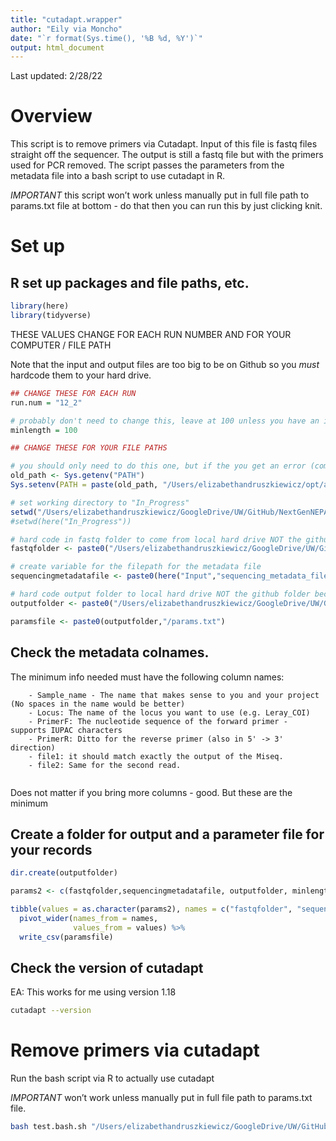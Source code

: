 ```yaml
---
title: "cutadapt.wrapper"
author: "Eily via Moncho"
date: "`r format(Sys.time(), '%B %d, %Y')`"
output: html_document
---
```


Last updated: 2/28/22

# Overview 

This script is to remove primers via Cutadapt. Input of this file is fastq files straight off the sequencer. The output is still a fastq file but with the primers used for PCR removed. The script passes the parameters from the metadata file into a bash script to use cutadapt in R.

*IMPORTANT* this script won't work unless manually put in full file path to params.txt file at bottom - do that then you can run this by just clicking knit.

# Set up

## R set up packages and file paths, etc.

```r
library(here)
library(tidyverse)
```

THESE VALUES CHANGE FOR EACH RUN NUMBER AND FOR YOUR COMPUTER / FILE PATH

Note that the input and output files are too big to be on Github so you *must* hardcode them to your hard drive.

```r

## CHANGE THESE FOR EACH RUN 
run.num = "12_2"

# probably don't need to change this, leave at 100 unless you have an issue
minlength = 100

## CHANGE THESE FOR YOUR FILE PATHS

# you should only need to do this one, but if the you get an error (command not found), use the following:
old_path <- Sys.getenv("PATH")
Sys.setenv(PATH = paste(old_path, "/Users/elizabethandruszkiewicz/opt/anaconda2/bin/", sep = ":"))

# set working directory to "In_Progress"
setwd("/Users/elizabethandruszkiewicz/GoogleDrive/UW/GitHub/NextGenNEPA/In_Progress")
#setwd(here("In_Progress"))

# hard code in fastq folder to come from local hard drive NOT the github folder because the files are too big to host on Github
fastqfolder <- paste0("/Users/elizabethandruszkiewicz/GoogleDrive/UW/GitHub/NextGenNEPA_LOCAL/Input/fastq_files","/run",run.num)

# create variable for the filepath for the metadata file
sequencingmetadatafile <- paste0(here("Input","sequencing_metadata_files/"),"metadata-input-run",run.num, ".csv") 

# hard code output folder to local hard drive NOT the github folder because the files are too big to host on Github
outputfolder <- paste0("/Users/elizabethandruszkiewicz/GoogleDrive/UW/GitHub/NextGenNEPA_LOCAL/Output/","cutadapt_output","/run",run.num,"_",format(Sys.Date(), "%Y%m%d"))

paramsfile <- paste0(outputfolder,"/params.txt")

```


## Check the metadata colnames.

The minimum info needed must have the following column names:

        - Sample_name - The name that makes sense to you and your project (No spaces in the name would be better)
        - Locus: The name of the locus you want to use (e.g. Leray_COI)
        - PrimerF: The nucleotide sequence of the forward primer - supports IUPAC characters 
        - PrimerR: Ditto for the reverse primer (also in 5' -> 3' direction)
        - file1: it should match exactly the output of the Miseq.
        - file2: Same for the second read.
        
Does not matter if you bring more columns - good. But these are the minimum

## Create a folder for output and a parameter file for your records

```r
dir.create(outputfolder)

params2 <- c(fastqfolder,sequencingmetadatafile, outputfolder, minlength)

tibble(values = as.character(params2), names = c("fastqfolder", "sequencingmetadatafile", "outputfolder", "minlength")) %>% 
  pivot_wider(names_from = names,
              values_from = values) %>%
  write_csv(paramsfile)

```

## Check the version of cutadapt 

EA: This works for me using version 1.18 

```bash
cutadapt --version
```

# Remove primers via cutadapt  

Run the bash script via R to actually use cutadapt 

*IMPORTANT* won't work unless manually put in full file path to params.txt file.

```bash
bash test.bash.sh "/Users/elizabethandruszkiewicz/GoogleDrive/UW/GitHub/NextGenNEPA_LOCAL/Output/cutadapt_output/run12_2_20221010/params.txt"
```

